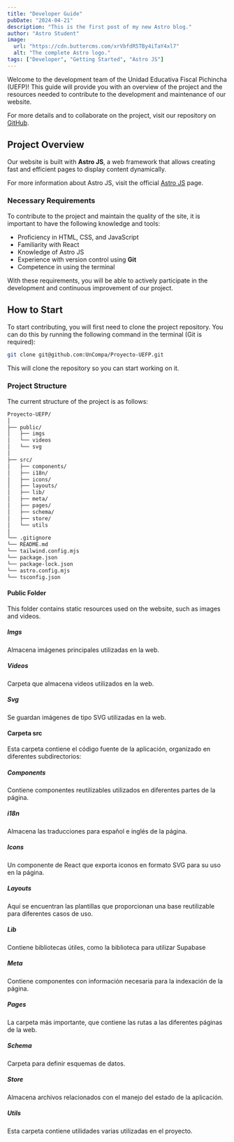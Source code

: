 ```yaml
---
title: "Developer Guide"
pubDate: "2024-04-21"
description: "This is the first post of my new Astro blog."
author: "Astro Student"
image:
  url: "https://cdn.buttercms.com/xrVbfdR5TBy4iTaY4xl7"
  alt: "The complete Astro logo."
tags: ["Developer", "Getting Started", "Astro JS"]
---
```



Welcome to the development team of the Unidad Educativa Fiscal Pichincha (UEFP)! This guide will provide you with an overview of the project and the resources needed to contribute to the development and maintenance of our website.

For more details and to collaborate on the project, visit our repository on [GitHub](https://github.com/UnCompa/Proyecto-UEFP).

## Project Overview

Our website is built with **Astro JS**, a web framework that allows creating fast and efficient pages to display content dynamically.

For more information about Astro JS, visit the official [Astro JS](https://astro.build/) page.

### Necessary Requirements

To contribute to the project and maintain the quality of the site, it is important to have the following knowledge and tools:

- Proficiency in HTML, CSS, and JavaScript
- Familiarity with React
- Knowledge of Astro JS
- Experience with version control using **Git**
- Competence in using the terminal

With these requirements, you will be able to actively participate in the development and continuous improvement of our project.

## How to Start

To start contributing, you will first need to clone the project repository. You can do this by running the following command in the terminal (Git is required):

```bash
git clone git@github.com:UnCompa/Proyecto-UEFP.git
```
This will clone the repository so you can start working on it.

### Project Structure

The current structure of the project is as follows:

```txt
Proyecto-UEFP/
│
├── public/
│   ├── imgs
│   └── videos
│   └── svg
│
├── src/
│   ├── components/
│   ├── i18n/
│   ├── icons/
│   ├── layouts/
│   ├── lib/
│   ├── meta/
│   ├── pages/
│   ├── schema/
│   ├── store/
│   └── utils
│
└── .gitignore
└── README.md
└── tailwind.config.mjs
└── package.json
└── package-lock.json
└── astro.config.mjs
└── tsconfig.json
```

#### Public Folder

This folder contains static resources used on the website, such as images and videos.

##### Imgs

Almacena imágenes principales utilizadas en la web.

##### Videos

Carpeta que almacena videos utilizados en la web.

##### Svg

Se guardan imágenes de tipo SVG utilizadas en la web.

#### Carpeta src

Esta carpeta contiene el código fuente de la aplicación, organizado en diferentes subdirectorios:

##### Components

Contiene componentes reutilizables utilizados en diferentes partes de la página.

##### i18n

Almacena las traducciones para español e inglés de la página.

##### Icons

Un componente de React que exporta iconos en formato SVG para su uso en la página.

##### Layouts

Aquí se encuentran las plantillas que proporcionan una base reutilizable para diferentes casos de uso.

##### Lib

Contiene bibliotecas útiles, como la biblioteca para utilizar Supabase

##### Meta

Contiene componentes con información necesaria para la indexación de la página.

##### Pages

La carpeta más importante, que contiene las rutas a las diferentes páginas de la web.

##### Schema

Carpeta para definir esquemas de datos.

##### Store

Almacena archivos relacionados con el manejo del estado de la aplicación.

##### Utils

Esta carpeta contiene utilidades varias utilizadas en el proyecto.

<LinksContainer>
  <LinkCard />
  <LinkCard />
</LinksContainer>
